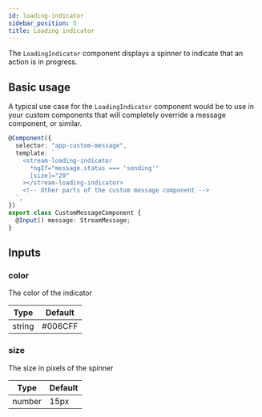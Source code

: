 ```yaml
---
id: loading-indicator
sidebar_position: 5
title: Loading indicator
---
```


The `LoadingIndicator` component displays a spinner to indicate that an action is in progress.

## Basic usage

A typical use case for the `LoadingIndicator` component would be to use in your custom components that will completely override a message component, or similar.

```typescript
@Component({
  selector: "app-custom-message",
  template: `
    <stream-loading-indicator
      *ngIf="message.status === 'sending'"
      [size]="20"
    ></stream-loading-indicator>
    <!-- Other parts of the custom message component -->
  `,
})
export class CustomMessageComponent {
  @Input() message: StreamMessage;
}
```

## Inputs

### color

The color of the indicator

| Type   | Default |
| ------ | ------- |
| string | #006CFF |

### size

The size in pixels of the spinner

| Type   | Default |
| ------ | ------- |
| number | 15px    |
